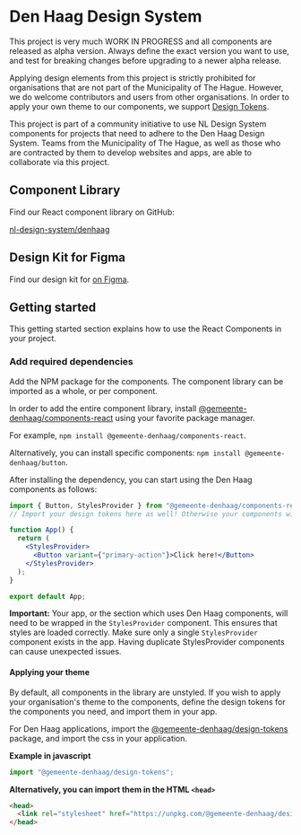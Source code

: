 # Den Haag Design System

This project is very much WORK IN PROGRESS and all components are released as alpha version. Always define the exact version you want to use, and test for breaking changes before upgrading to a newer alpha release.

Applying design elements from this project is strictly prohibited for organisations that are not part of the Municipality of The Hague. However, we do welcome contributors and users from other organisations. In order to apply your own theme to our components, we support [Design Tokens](?path=/docs/den-haag-design-tokens--page).

This project is part of a community initiative to use NL Design System components for projects that need to adhere to the Den Haag Design System.
Teams from the Municipality of The Hague, as well as those who are contracted by them to develop websites and apps, are able to collaborate via this project.

## Component Library

Find our React component library on GitHub:

[nl-design-system/denhaag](https://github.com/nl-design-system/denhaag)

## Design Kit for Figma

Find our design kit for [on Figma](https://www.figma.com/file/JpoY3waVoQGlLQzQXTL9nn/).

## Getting started

This getting started section explains how to use the React Components in your project.

### Add required dependencies

Add the NPM package for the components. The component library can be imported as a whole, or per component.

In order to add the entire component library, install [@gemeente-denhaag/components-react](https://www.npmjs.com/package/@gemeente-denhaag/components-react) using your favorite package manager.

For example, `npm install @gemeente-denhaag/components-react`.

Alternatively, you can install specific components: `npm install @gemeente-denhaag/button`.

After installing the dependency, you can start using the Den Haag components as follows:

```jsx
import { Button, StylesProvider } from "@gemeente-denhaag/components-react";
// Import your design tokens here as well! Otherwise your components will be unstyled :(

function App() {
  return (
    <StylesProvider>
      <Button variant={"primary-action"}>Click here!</Button>
    </StylesProvider>
  );
}

export default App;
```

**Important:** Your app, or the section which uses Den Haag components, will need to be wrapped in the `StylesProvider` component. This ensures that styles are loaded correctly. Make sure only a single `StylesProvider` component exists in the app. Having duplicate StylesProvider components can cause unexpected issues.

#### Applying your theme

By default, all components in the library are unstyled.
If you wish to apply your organisation's theme to the components, define the design tokens for the components you need, and import them in your app.

For Den Haag applications, import the [@gemeente-denhaag/design-tokens](https://www.npmjs.com/package/@gemeente-denhaag/design-tokens) package, and import the css in your application.

**Example in javascript**

```jsx
import "@gemeente-denhaag/design-tokens";
```

**Alternatively, you can import them in the HTML `<head>`**

```html
<head>
  <link rel="stylesheet" href="https://unpkg.com/@gemeente-denhaag/design-tokens/dist/theme/index.css" />
</head>
```
